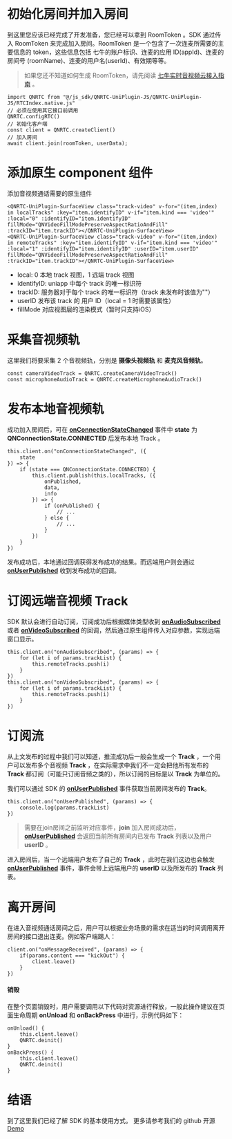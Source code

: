 <link rel="stylesheet" type="text/css" href="https://docs.qnsdk.com/styles/doc-v4-api.css" />
<div class="rtc-doc rtc-doc-ast" id="rtc-doc">
    <div>

# 初始化房间并加入房间

<p>到这里您应该已经完成了开发准备，您已经可以拿到 RoomToken 。SDK 通过传入 RoomToken 来完成加入房间。RoomToken 是一个包含了一次连麦所需要的主要信息的 token，这些信息包括 七牛的账户标识、连麦的应用 ID(appId)、连麦的房间号 (roomName)、连麦的用户名(userId)、有效期等等。</p>
<blockquote>
<p>如果您还不知道如何生成 RoomToken，请先阅读 <a href="/rtc/8802/pd-overview">七牛实时音视频云接入指南</a> 。</p>
</blockquote>
<pre><code class="language-typescript"><span class="hljs-keyword">import</span> <span class="hljs-variable constant_">QNRTC</span> <span class="hljs-keyword">from</span> <span class="hljs-string">&quot;@/js_sdk/QNRTC-UniPlugin-JS/QNRTC-UniPlugin-JS/RTCIndex.native.js&quot;</span>
<span></span><span class="hljs-comment">// 必须在使用其它接口前调用</span>
<span></span><span class="hljs-variable constant_">QNRTC</span>.<span class="hljs-title function_">configRTC</span>()
<span></span><span class="hljs-comment">// 初始化客户端</span>
<span></span><span class="hljs-keyword">const</span> client = <span class="hljs-variable constant_">QNRTC</span>.<span class="hljs-title function_">createClient</span>()
<span></span><span class="hljs-comment">// 加入房间</span>
<span></span><span class="hljs-keyword">await</span> client.<span class="hljs-title function_">join</span>(roomToken, userData);
<span></span></code></pre>

# 添加原生 component 组件
<p>添加音视频通话需要的原生组件</p>
<pre><code class="language-html"><span class="hljs-tag">&lt;<span class="hljs-name">QNRTC-UniPlugin-SurfaceView</span> <span class="hljs-attr">class</span>=<span class="hljs-string">&quot;track-video&quot;</span> <span class="hljs-attr">v-for</span>=<span class="hljs-string">&quot;(item,index) in localTracks&quot;</span> <span class="hljs-attr">:key</span>=<span class="hljs-string">&quot;item.identifyID&quot;</span> <span class="hljs-attr">v-if</span>=<span class="hljs-string">&quot;item.kind === &#x27;video&#x27;&quot;</span> <span class="hljs-attr">:local</span>=<span class="hljs-string">&quot;0&quot;</span> <span class="hljs-attr">:identifyID</span>=<span class="hljs-string">&quot;item.identifyID&quot;</span> <span class="hljs-attr">fillMode</span>=<span class="hljs-string">&quot;QNVideoFillModePreserveAspectRatioAndFill&quot;</span> <span class="hljs-attr">:trackID</span>=<span class="hljs-string">&quot;item.trackID&quot;</span>&gt;</span><span class="hljs-tag">&lt;/<span class="hljs-name">QNRTC-UniPlugin-SurfaceView</span>&gt;</span>
<span></span><span class="hljs-tag">&lt;<span class="hljs-name">QNRTC-UniPlugin-SurfaceView</span> <span class="hljs-attr">class</span>=<span class="hljs-string">&quot;track-video&quot;</span> <span class="hljs-attr">v-for</span>=<span class="hljs-string">&quot;(item,index) in remoteTracks&quot;</span> <span class="hljs-attr">:key</span>=<span class="hljs-string">&quot;item.identifyID&quot;</span> <span class="hljs-attr">v-if</span>=<span class="hljs-string">&quot;item.kind === &#x27;video&#x27;&quot;</span> <span class="hljs-attr">:local</span>=<span class="hljs-string">&quot;1&quot;</span> <span class="hljs-attr">:identifyID</span>=<span class="hljs-string">&quot;item.identifyID&quot;</span> <span class="hljs-attr">:userID</span>=<span class="hljs-string">&quot;item.userID&quot;</span> <span class="hljs-attr">fillMode</span>=<span class="hljs-string">&quot;QNVideoFillModePreserveAspectRatioAndFill&quot;</span> <span class="hljs-attr">:trackID</span>=<span class="hljs-string">&quot;item.trackID&quot;</span>&gt;</span><span class="hljs-tag">&lt;/<span class="hljs-name">QNRTC-UniPlugin-SurfaceView</span>&gt;</span>
<span></span></code></pre>
<ul>
<li>local:  0 本地 track 视图，1 远端 track 视图</li>
<li>identifyID: uniapp 中每个 track 的唯一标识符</li>
<li>trackID: 服务器对于每个 track 的唯一标识符（track 未发布时该值为""）</li>
<li>userID 发布该 track 的 用户 ID（local = 1 时需要该属性）</li>
<li>fillMode 对应视图层的渲染模式（暂时只支持iOS）</li>
</ul>

# 采集音视频轨
<p>这里我们将要采集 2 个音视频轨，分别是 <strong>摄像头视频轨</strong> 和 <strong>麦克风音频轨</strong>。</p>
<pre><code class="language-typescript"><span class="hljs-keyword">const</span> cameraVideoTrack = <span class="hljs-variable constant_">QNRTC</span>.<span class="hljs-title function_">createCameraVideoTrack</span>()
<span></span><span class="hljs-keyword">const</span> microphoneAudioTrack = <span class="hljs-variable constant_">QNRTC</span>.<span class="hljs-title function_">createMicrophoneAudioTrack</span>()
<span></span></code></pre>

# 发布本地音视频轨
<p>成功加入房间后，可在 <a href="/rtc/11404/UniappQNRTCClinetEvent#onConnectionStateChanged"><strong>onConnectionStateChanged</strong></a> 事件中 <strong>state</strong> 为 <strong>QNConnectionState.CONNECTED</strong> 后发布本地 Track 。</p>
<pre><code class="language-typescript"><span class="hljs-variable language_">this</span>.<span class="hljs-property">client</span>.<span class="hljs-title function_">on</span>(<span class="hljs-string">&quot;onConnectionStateChanged&quot;</span>, <span class="hljs-function">(<span class="hljs-params">{
<span></span>    state
<span></span>}</span>) =&gt;</span> {
<span></span>    <span class="hljs-keyword">if</span> (state === QNConnectionState.<span class="hljs-property">CONNECTED</span>) {
<span></span>        <span class="hljs-variable language_">this</span>.<span class="hljs-property">client</span>.<span class="hljs-title function_">publish</span>(<span class="hljs-variable language_">this</span>.<span class="hljs-property">localTracks</span>, <span class="hljs-function">(<span class="hljs-params">{
<span></span>            onPublished,
<span></span>            data,
<span></span>            info
<span></span>        }</span>) =&gt;</span> {
<span></span>            <span class="hljs-keyword">if</span> (onPublished) {
<span></span>                <span class="hljs-comment">// ...</span>
<span></span>            } <span class="hljs-keyword">else</span> {
<span></span>                <span class="hljs-comment">// ...</span>
<span></span>            }
<span></span>        })
<span></span>    }
<span></span>})
<span></span></code></pre>
<p>发布成功后，本地通过回调获得发布成功的结果。而远端用户则会通过 <a href="/rtc/11404/UniappQNRTCClinetEvent#onUserPublished"><strong>onUserPublished</strong></a> 收到发布成功的回调。</p>

# 订阅远端音视频 Track
<p>SDK 默认会进行自动订阅，订阅成功后根据媒体类型收到 <a href="/rtc/11404/UniappQNRTCClinetEvent#onAudioSubscribed"><strong>onAudioSubscribed</strong></a> 或者 <a href="/rtc/11404/UniappQNRTCClinetEvent#onVideoSubscribed"><strong>onVideoSubscribed</strong></a> 的回调，然后通过原生组件传入对应参数，实现远端窗口显示。</p>
<pre><code class="language-typescript"><span class="hljs-variable language_">this</span>.<span class="hljs-property">client</span>.<span class="hljs-title function_">on</span>(<span class="hljs-string">&quot;onAudioSubscribed&quot;</span>, <span class="hljs-function">(<span class="hljs-params">params</span>) =&gt;</span> {
<span></span>    <span class="hljs-keyword">for</span> (<span class="hljs-keyword">let</span> i <span class="hljs-keyword">of</span> params.<span class="hljs-property">trackList</span>) {
<span></span>        <span class="hljs-variable language_">this</span>.<span class="hljs-property">remoteTracks</span>.<span class="hljs-title function_">push</span>(i)
<span></span>    }
<span></span>})
<span></span><span class="hljs-variable language_">this</span>.<span class="hljs-property">client</span>.<span class="hljs-title function_">on</span>(<span class="hljs-string">&quot;onVideoSubscribed&quot;</span>, <span class="hljs-function">(<span class="hljs-params">params</span>) =&gt;</span> {
<span></span>    <span class="hljs-keyword">for</span> (<span class="hljs-keyword">let</span> i <span class="hljs-keyword">of</span> params.<span class="hljs-property">trackList</span>) {
<span></span>        <span class="hljs-variable language_">this</span>.<span class="hljs-property">remoteTracks</span>.<span class="hljs-title function_">push</span>(i)
<span></span>    }
<span></span>})
<span></span></code></pre>

# 订阅流
<p>从上文发布的过程中我们可以知道，推流成功后一般会生成一个 <strong>Track</strong> ，一个用户可以发布多个音视频 <strong>Track</strong> ，在实际需求中我们不一定会把他所有发布的 <strong>Track</strong> 都订阅（可能只订阅音频之类的），所以订阅的目标是以 <strong>Track</strong> 为单位的。</p>
<p>我们可以通过 SDK 的 <a href="/rtc/11404/UniappQNRTCClinetEvent#onUserPublished"><strong>onUserPublished</strong></a> 事件获取当前房间发布的 <strong>Track</strong>。</p>
<pre><code class="language-typescript"><span class="hljs-variable language_">this</span>.<span class="hljs-property">client</span>.<span class="hljs-title function_">on</span>(<span class="hljs-string">&quot;onUserPublished&quot;</span>, <span class="hljs-function">(<span class="hljs-params">params</span>) =&gt;</span> {
<span></span>    <span class="hljs-variable language_">console</span>.<span class="hljs-title function_">log</span>(params.<span class="hljs-property">trackList</span>)
<span></span>})
<span></span></code></pre>
<blockquote>
<p>需要在join房间之前监听对应事件，<strong>join</strong> 加入房间成功后，<a href="/rtc/11404/UniappQNRTCClinetEvent#onUserPublished"><strong>onUserPublished</strong></a>  会返回当前所有房间内已发布 <strong>Track</strong> 列表以及用户 <strong>userID</strong> 。</p>
</blockquote>
<p>进入房间后，当一个远端用户发布了自己的 <strong>Track</strong> ，此时在我们这边也会触发 <a href="/rtc/11404/UniappQNRTCClinetEvent#onUserPublished"><strong>onUserPublished</strong></a>  事件，事件会带上远端用户的 <strong>userID</strong> 以及所发布的 <strong>Track</strong> 列表。</p>

# 离开房间
<p>在进入音视频通话房间之后，用户可以根据业务场景的需求在适当的时间调用离开房间的接口退出连麦。例如客户端踢人：</p>
<pre><code class="language-typescript">client.<span class="hljs-title function_">on</span>(<span class="hljs-string">&quot;onMessageReceived&quot;</span>, <span class="hljs-function">(<span class="hljs-params">params</span>) =&gt;</span> {
<span></span>    <span class="hljs-keyword">if</span>(params.<span class="hljs-property">content</span> === <span class="hljs-string">&quot;kickOut&quot;</span>) {
<span></span>        client.<span class="hljs-title function_">leave</span>()
<span></span>    }
<span></span>})
<span></span></code></pre>
<h4 id="销毁"><a href="#%E9%94%80%E6%AF%81" ariaHidden="true" tabIndex="-1"><span class="icon,icon-link"></span></a>销毁</h4>
<p>在整个页面销毁时，用户需要调用以下代码对资源进行释放，一般此操作建议在页面生命周期 <strong>onUnload</strong> 和 <strong>onBackPress</strong> 中进行，示例代码如下：</p>
<pre><code class="language-typescript"><span class="hljs-title function_">onUnload</span>(<span class="hljs-params"></span>) {
<span></span>    <span class="hljs-variable language_">this</span>.<span class="hljs-property">client</span>.<span class="hljs-title function_">leave</span>()
<span></span>    <span class="hljs-variable constant_">QNRTC</span>.<span class="hljs-title function_">deinit</span>()
<span></span>}
<span></span><span class="hljs-title function_">onBackPress</span>(<span class="hljs-params"></span>) {
<span></span>    <span class="hljs-variable language_">this</span>.<span class="hljs-property">client</span>.<span class="hljs-title function_">leave</span>()
<span></span>    <span class="hljs-variable constant_">QNRTC</span>.<span class="hljs-title function_">deinit</span>()
<span></span>}
<span></span></code></pre>

# 结语
<p>到了这里我们已经了解 SDK 的基本使用方式。
更多请参考我们的 github 开源 <a href="https://github.com/pili-engineering/QNRTC-Uniapp">Demo</a></p></div></div>